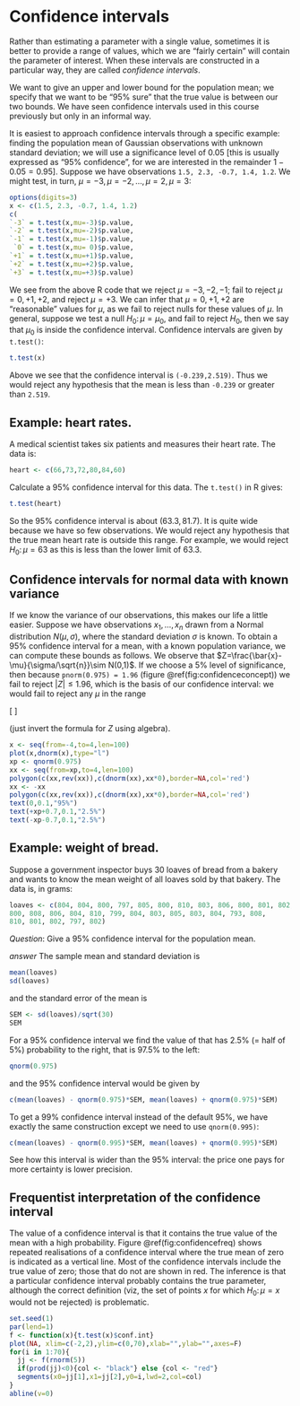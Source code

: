 # Confidence intervals

Rather than estimating a parameter with a single value, sometimes it
is better to provide a range of values, which we are "fairly certain"
will contain the parameter of interest.  When these intervals are
constructed in a particular way, they are called *confidence
intervals*.

We want to give an upper and lower bound for the population mean; we
specify that we want to be "95\% sure" that the true value is between
our two bounds.  We have seen confidence intervals used in this course
previously but only in an informal way.

It is easiest to approach confidence intervals through a specific
example: finding the population mean of Gaussian observations with
unknown standard deviation; we will use a significance level of $0.05$
[this is usually expressed as "95% confidence", for we are interested
in the remainder $1-0.05=0.95$].  Suppose we have observations `1.5,
2.3, -0.7, 1.4, 1.2`.  We might test, in turn,
$\mu=-3,\mu=-2,\ldots,\mu=2,\mu=3$:

```r
options(digits=3)
x <- c(1.5, 2.3, -0.7, 1.4, 1.2)
c(
`-3` = t.test(x,mu=-3)$p.value,
`-2` = t.test(x,mu=-2)$p.value,
`-1` = t.test(x,mu=-1)$p.value,
 `0` = t.test(x,mu= 0)$p.value,
`+1` = t.test(x,mu=+1)$p.value,
`+2` = t.test(x,mu=+2)$p.value,
`+3` = t.test(x,mu=+3)$p.value)
```

We see from the above R code that we reject $\mu=-3,-2,-1$; fail to
reject $\mu=0,+1,+2$, and reject $\mu=+3$.  We can infer that
$\mu=0,+1,+2$ are "reasonable" values for $\mu$, as we fail to reject
nulls for these values of $\mu$.  In general, suppose we test a null
$H_0\colon\mu=\mu_0$, and fail to reject $H_0$, then we say that
$\mu_0$ is inside the confidence interval.  Confidence intervals are
given by `t.test()`:


```r
t.test(x)
```

Above we see that the confidence interval is `(-0.239,2.519)`.  Thus
we would reject any hypothesis that the mean is less than `-0.239` or
greater than `2.519`.


## Example: heart rates.

A medical scientist takes six patients and measures their heart rate.
The data is:

```r
heart <- c(66,73,72,80,84,60)
```

Calculate a 95\% confidence interval for this data.  The `t.test()` in
R gives:

```r
t.test(heart)
```

So the 95\% confidence interval is about $(63.3, 81.7)$.  It is quite
wide because we have so few observations.  We would reject any
hypothesis that the true mean heart rate is outside this range.  For
example, we would reject $H_0\colon\mu=63$ as this is less than the
lower limit of 63.3.

## Confidence intervals for normal data with known variance

If we know the variance of our observations, this makes our life a
little easier.  Suppose we have observations $x_1,\ldots, x_n$ drawn
from a Normal distribution $N(\mu,\sigma)$, where the standard
deviation $\sigma$ is known.  To obtain a 95\% confidence interval for
a mean, with a known population variance, we can compute these bounds
as follows.  We observe that
$Z=\frac{\bar{x}-\mu}{\sigma/\sqrt{n}}\sim N(0,1)$.  If we choose a
5\% level of significance, then because `pnorm(0.975) = 1.96` (figure
\@ref(fig:confidenceconcept)) we fail to reject $\left|Z\right|\leq
1.96$, which is the basis of our confidence interval: we would fail to
reject any $\mu$ in the range

\[
\overline{x}\pm 1.96\frac{\sigma}{\sqrt{n}}
\]


(just invert the formula for $Z$ using algebra).

```r
x <- seq(from=-4,to=4,len=100)
plot(x,dnorm(x),type="l")
xp <- qnorm(0.975)
xx <- seq(from=xp,to=4,len=100)
polygon(c(xx,rev(xx)),c(dnorm(xx),xx*0),border=NA,col='red')
xx <- -xx
polygon(c(xx,rev(xx)),c(dnorm(xx),xx*0),border=NA,col='red')
text(0,0.1,"95%")
text(+xp+0.7,0.1,"2.5%")
text(-xp-0.7,0.1,"2.5%")
```


## Example: weight of bread.

Suppose a government inspector buys 30 loaves of bread from a bakery
and wants to know the mean weight of all loaves sold by that bakery.  The data is, in grams:

```r
loaves <- c(804, 804, 800, 797, 805, 800, 810, 803, 806, 800, 801, 802, 
800, 808, 806, 804, 810, 799, 804, 803, 805, 803, 804, 793, 808, 
810, 801, 802, 797, 802)
```

*Question*: Give a 95\% confidence interval for the population mean.

*answer* The sample mean and standard deviation is

```r
mean(loaves)
sd(loaves)
```

and the standard error of the mean is

```r
SEM <- sd(loaves)/sqrt(30)
SEM
```

For a 95\% confidence interval we find the value of that has 2.5\% (=
half of 5\%) probability to the right, that is 97.5\% to the left:

```r
qnorm(0.975)
```

and the 95\% confidence interval would be given by

```r
c(mean(loaves) - qnorm(0.975)*SEM, mean(loaves) + qnorm(0.975)*SEM)
```

To get a 99\% confidence interval instead of the default 95\%, we have
exactly the same construction except we need to use
`qnorm(0.995)`:

```r
c(mean(loaves) - qnorm(0.995)*SEM, mean(loaves) + qnorm(0.995)*SEM)
```

See how this interval is wider than the 95\% interval: the price one
pays for more certainty is lower precision.  


## Frequentist interpretation of the confidence interval

The value of a confidence interval is that it contains the true value
of the mean with a high probability.  Figure \@ref(fig:confidencefreq)
shows repeated realisations of a confidence interval where the true
mean of zero is indicated as a vertical line.  Most of the confidence
intervals include the true value of zero; those that do not are shown
in red.  The inference is that a particular confidence interval
probably contains the true parameter, although the correct definition
(viz, the set of points $x$ for which $H_0\colon\mu=x$ would not be
rejected) is problematic.

```r
set.seed(1)
par(lend=1)
f <- function(x){t.test(x)$conf.int}
plot(NA, xlim=c(-2,2),ylim=c(0,70),xlab="",ylab="",axes=F)
for(i in 1:70){
  jj <- f(rnorm(5))
  if(prod(jj)<0){col <- "black"} else {col <- "red"}
  segments(x0=jj[1],x1=jj[2],y0=i,lwd=2,col=col)
}
abline(v=0)
```
